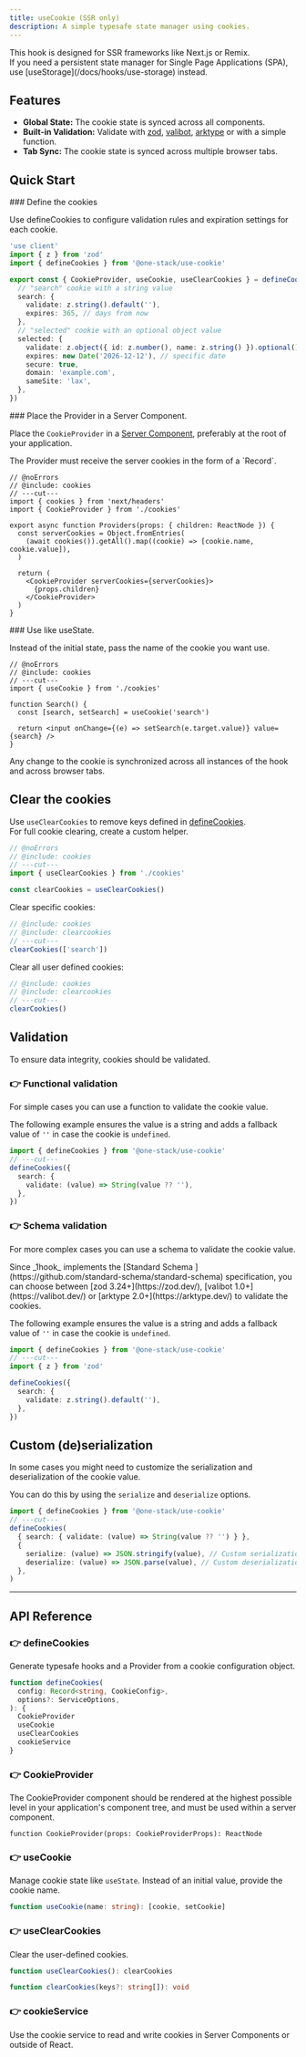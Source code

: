 ```yaml
---
title: useCookie (SSR only)
description: A simple typesafe state manager using cookies.
---
```


<Callout type="info">
  This hook is designed for SSR frameworks like Next.js or Remix.
  <br /> If you need a persistent state manager for Single Page Applications
  (SPA), use [useStorage](/docs/hooks/use-storage) instead.
</Callout>

## Features

- **Global State:** The cookie state is synced across all components.
- **Built-in Validation:** Validate with [zod](https://zod.dev/), [valibot](https://valibot.dev/), [arktype](https://arktype.dev/) or with a simple function.
- **Tab Sync:** The cookie state is synced across multiple browser tabs.

## Quick Start

<Steps>
<Step>
### Define the cookies

Use defineCookies to configure validation rules and expiration settings for each cookie.

```ts twoslash title="cookies.ts" include cookies
'use client'
import { z } from 'zod'
import { defineCookies } from '@one-stack/use-cookie'

export const { CookieProvider, useCookie, useClearCookies } = defineCookies({
  // "search" cookie with a string value
  search: {
    validate: z.string().default(''),
    expires: 365, // days from now
  },
  // "selected" cookie with an optional object value
  selected: {
    validate: z.object({ id: z.number(), name: z.string() }).optional(),
    expires: new Date('2026-12-12'), // specific date
    secure: true,
    domain: 'example.com',
    sameSite: 'lax',
  },
})
```

</Step>
<Step>
### Place the Provider in a Server Component.

Place the `CookieProvider` in a [Server Component](https://react.dev/reference/rsc/server-components), preferably at the root of your application.

<Callout type="info">
  The Provider must receive the server cookies in the form of a 
	`Record<string, string>`.
</Callout>

```tsx twoslash title="providers.tsx"
// @noErrors
// @include: cookies
// ---cut---
import { cookies } from 'next/headers'
import { CookieProvider } from './cookies'

export async function Providers(props: { children: ReactNode }) {
  const serverCookies = Object.fromEntries(
    (await cookies()).getAll().map((cookie) => [cookie.name, cookie.value]),
  )

  return (
    <CookieProvider serverCookies={serverCookies}>
      {props.children}
    </CookieProvider>
  )
}
```

</Step>

<Step>
### Use like useState.

Instead of the initial state, pass the name of the cookie you want use.

```tsx twoslash
// @noErrors
// @include: cookies
// ---cut---
import { useCookie } from './cookies'

function Search() {
  const [search, setSearch] = useCookie('search')

  return <input onChange={(e) => setSearch(e.target.value)} value={search} />
}
```

Any change to the cookie is synchronized across all instances of the hook and across browser tabs.

</Step>
</Steps>

## Clear the cookies

Use `useClearCookies` to remove keys defined in [defineCookies](#definecookies). <br/>
For full cookie clearing, create a custom helper.

```ts twoslash include clearcookies
// @noErrors
// @include: cookies
// ---cut---
import { useClearCookies } from './cookies'

const clearCookies = useClearCookies()
```

Clear specific cookies:

```ts twoslash
// @include: cookies
// @include: clearcookies
// ---cut---
clearCookies(['search'])
```

Clear all user defined cookies:

```ts twoslash
// @include: cookies
// @include: clearcookies
// ---cut---
clearCookies()
```

## Validation

To ensure data integrity, cookies should be validated.

### 👉 Functional validation

For simple cases you can use a function to validate the cookie value.

The following example ensures the value is a string and adds a fallback value of `''` in case the cookie is `undefined`.

```ts twoslash
import { defineCookies } from '@one-stack/use-cookie'
// ---cut---
defineCookies({
  search: {
    validate: (value) => String(value ?? ''),
  },
})
```

### 👉 Schema validation

For more complex cases you can use a schema to validate the cookie value.

<Callout type="info">
  Since _1hook_ implements the [Standard Schema
  ](https://github.com/standard-schema/standard-schema) specification, you can
  choose between [zod 3.24+](https://zod.dev/), [valibot
  1.0+](https://valibot.dev/) or [arktype 2.0+](https://arktype.dev/) to
  validate the cookies.
</Callout>

The following example ensures the value is a string and adds a fallback value of `''` in case the cookie is `undefined`.

```ts twoslash
import { defineCookies } from '@one-stack/use-cookie'
// ---cut---
import { z } from 'zod'

defineCookies({
  search: {
    validate: z.string().default(''),
  },
})
```

## Custom (de)serialization

In some cases you might need to customize the serialization and deserialization of the cookie value.

You can do this by using the `serialize` and `deserialize` options.

```ts twoslash
import { defineCookies } from '@one-stack/use-cookie'
// ---cut---
defineCookies(
  { search: { validate: (value) => String(value ?? '') } },
  {
    serialize: (value) => JSON.stringify(value), // Custom serialization
    deserialize: (value) => JSON.parse(value), // Custom deserialization
  },
)
```

<hr />

## API Reference

### 👉 defineCookies

Generate typesafe hooks and a Provider from a cookie configuration object.

```ts
function defineCookies(
  config: Record<string, CookieConfig>,
  options?: ServiceOptions,
): {
  CookieProvider
  useCookie
  useClearCookies
  cookieService
}
```

<AutoTypeTable
  name="CookieConfig"
  description="The config of a single cookie."
  path="packages/use-cookie/src/index.ts"
/>

<AutoTypeTable
  name="ServiceOptions"
  description="The options of the cookie service."
  path="packages/use-cookie/src/index.ts"
/>

### 👉 CookieProvider

The CookieProvider component should be rendered at the highest possible level in your application's component tree, and must be used within a server component.

```tsx
function CookieProvider(props: CookieProviderProps): ReactNode
```

<AutoTypeTable
  name="CookieProviderProps"
  description="The props of the CookieProvider component."
  path="packages/use-cookie/src/index.ts"
/>

### 👉 useCookie

Manage cookie state like `useState`.
Instead of an initial value, provide the cookie name.

```ts
function useCookie(name: string): [cookie, setCookie]
```

### 👉 useClearCookies

Clear the user-defined cookies.

```ts
function useClearCookies(): clearCookies

function clearCookies(keys?: string[]): void
```

### 👉 cookieService

Use the cookie service to read and write cookies in Server Components or outside of React.

<AutoTypeTable name="CookieService" path="packages/use-cookie/src/index.ts" />
